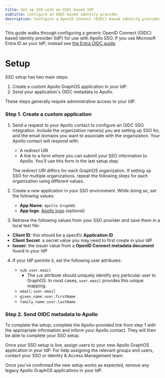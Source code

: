```yaml
---
title: Set up SSO with an OIDC-based IdP
subtitle: Configure an OIDC-based identity provider
description: Configure a OpenID Connect (OIDC) based identity provider as your Apollo GraphOS organization's SSO provider.
---
```


<SSOPremiumFeature />

This guide walks through configuring a generic OpenID Connect (OIDC) based identity provider (IdP) for use with Apollo SSO.
If you use Microsoft Entra ID as your IdP, instead see [the Entra OIDC guide](./microsoft-entra-id-integration-oidc-guide/).

# Setup

<SSOPreviewNotice />

SSO setup has two main steps:

1. Create a custom Apollo GraphOS application in your IdP.
2. Send your application's OIDC metadata to Apollo.

These steps generally require administrative access to your IdP.

### Step 1. Create a custom application

1. Send a request to your Apollo contact to configure an OIDC SSO integration. Include the organization name(s) you are setting up SSO for, and the email domains you want to associate with the organization. Your Apollo contact will respond with:

   - A redirect URI
   - A link to a form where you can submit your SSO information to Apollo. You'll use this form in the last setup step.

   <Note>

   The redirect URI differs for each GraphOS organization. If setting up SSO for multiple organizations, repeat the following steps for each organization using different values.

   </Note>

2. Create a new application in your SSO environment. While doing so, set the following values:

   - **App Name**: `Apollo GraphOS`
   - **App logo**: [Apollo logo](../../img/sso/apollo-sk-logo.png) (optional)

3. Retrieve the following values from your SSO provider and save them in a local text file:

- **Client ID**: this should be a specific **Application ID**
- **Client Secret**: a secret value you may need to first create in your IdP
- **Issuer**: the issuer value from a **OpenID Connect metadata document** found in your IdP

4. If your IdP permits it, set the following user attributes:

   - `sub`: `user.email`
     - The `sub` attribute should uniquely identify any particular user to GraphOS. In most cases, `user.email` provides this unique mapping.
   - `email`: `user.email`
   - `given_name`: `user.firstName`
   - `family_name`: `user.lastName`

### Step 2. Send OIDC metadata to Apollo

To complete the setup, complete the Apollo-provided link from step 1 with the appropriate information and inform your Apollo contact.
They will then be able to complete your SSO setup.

Once your SSO setup is live, assign users to your new Apollo GraphOS application in your IdP. For help assigning the relevant groups and users, contact your SSO or Identity & Access Management team.

<SSOLegacyUsers />

Once you've confirmed the new setup works as expected, remove any legacy Apollo GraphOS applications in your IdP.
